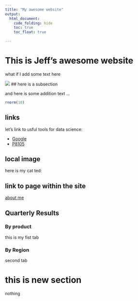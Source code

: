 ```yaml
---
title: "My awesome website"
output: 
  html_document:
    code_folding: hide
    toc: true
    toc_float: true
  
---
```


# This is Jeff's awesome website

what if I add some text here 

![](https://media.giphy.com/media/drXGoW1iudhKw/giphy.gif)
## here is a subsection 

and here is some addition text ... 

```r
rnorm(10)
```

## links 

let's link to usful tools for data science:

* [Google](https://www.google.com)
* [P8105](https://p8105.com)

## local image


here is my cat ted:

## link to page within the site

[about me](aboutpage.html)

## Quarterly Results {.tabset}

### By product

this is my fist tab 

### By Region

second tab 

# this is new section 

nothing